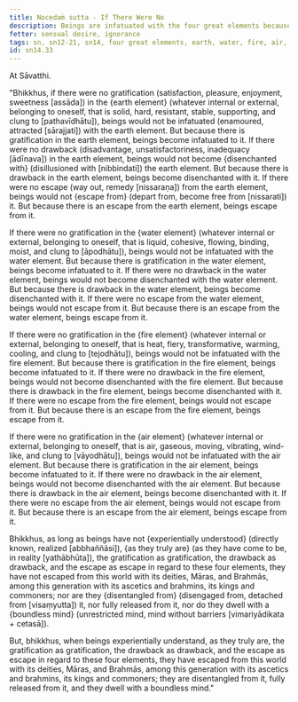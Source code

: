 ```yaml
---
title: Nocedaṁ sutta - If There Were No
description: Beings are infatuated with the four great elements because of the gratification in them, become disenchanted with them because of the drawback, and escape from them because there is an escape.
fetter: sensual desire, ignorance
tags: sn, sn12-21, sn14, four great elements, earth, water, fire, air, gratification, drawback, escape, disenchantment, infatuation, disentanglement, liberation, boundless mind, release
id: sn14.33
---
```


At Sāvatthi.

"Bhikkhus, if there were no gratification (satisfaction, pleasure, enjoyment, sweetness [assāda]) in the \{earth element} (whatever internal or external, belonging to oneself, that is solid, hard, resistant, stable, supporting, and clung to [pathavīdhātu]), beings would not be infatuated (enamoured, attracted [sārajjati]) with the earth element. But because there is gratification in the earth element, beings become infatuated to it. If there were no drawback (disadvantage, unsatisfactoriness, inadequacy [ādīnava]) in the earth element, beings would not become \{disenchanted with} (disillusioned with [nibbindati]) the earth element. But because there is drawback in the earth element, beings become disenchanted with it. If there were no escape (way out, remedy [nissaraṇa]) from the earth element, beings would not \{escape from} (depart from, become free from [nissarati]) it. But because there is an escape from the earth element, beings escape from it.

If there were no gratification in the \{water element} (whatever internal or external, belonging to oneself, that is liquid, cohesive, flowing, binding, moist, and clung to [āpodhātu]), beings would not be infatuated with the water element. But because there is gratification in the water element, beings become infatuated to it. If there were no drawback in the water element, beings would not become disenchanted with the water element. But because there is drawback in the water element, beings become disenchanted with it. If there were no escape from the water element, beings would not escape from it. But because there is an escape from the water element, beings escape from it.

If there were no gratification in the \{fire element} (whatever internal or external, belonging to oneself, that is heat, fiery, transformative, warming, cooling, and clung to [tejodhātu]), beings would not be infatuated with the fire element. But because there is gratification in the fire element, beings become infatuated to it. If there were no drawback in the fire element, beings would not become disenchanted with the fire element. But because there is drawback in the fire element, beings become disenchanted with it. If there were no escape from the fire element, beings would not escape from it. But because there is an escape from the fire element, beings escape from it.

If there were no gratification in the \{air element} (whatever internal or external, belonging to oneself, that is air, gaseous, moving, vibrating, wind-like, and clung to [vāyodhātu]), beings would not be infatuated with the air element. But because there is gratification in the air element, beings become infatuated to it. If there were no drawback in the air element, beings would not become disenchanted with the air element. But because there is drawback in the air element, beings become disenchanted with it. If there were no escape from the air element, beings would not escape from it. But because there is an escape from the air element, beings escape from it.

Bhikkhus, as long as beings have not \{experientially understood} (directly known, realized [abbhaññāsi]), \{as they truly are} (as they have come to be, in reality [yathābhūta]), the gratification as gratification, the drawback as drawback, and the escape as escape in regard to these four elements, they have not escaped from this world with its deities, Māras, and Brahmās, among this generation with its ascetics and brahmins, its kings and commoners; nor are they \{disentangled from} (disengaged from, detached from [visaṃyutta]) it, nor fully released from it, nor do they dwell with a \{boundless mind} (unrestricted mind, mind without barriers [vimariyādikata + cetasā]).

But, bhikkhus, when beings experientially understand, as they truly are, the gratification as gratification, the drawback as drawback, and the escape as escape in regard to these four elements, they have escaped from this world with its deities, Māras, and Brahmās, among this generation with its ascetics and brahmins, its kings and commoners; they are disentangled from it, fully released from it, and they dwell with a boundless mind."